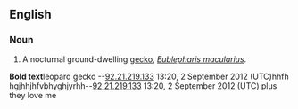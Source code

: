 ==English==

===Noun===
{{wikipedia}}
{{en-noun|sg=[[leopard]] [[gecko]]}}

# A nocturnal ground-dwelling [[gecko]], ''[[Eublepharis macularius]]''.

'''Bold text'''leopard gecko 
--[[Special:Contributions/92.21.219.133|92.21.219.133]] 13:20, 2 September 2012 (UTC)hhfh hgjhhjhfvbhyghjyrhh--[[Special:Contributions/92.21.219.133|92.21.219.133]] 13:20, 2 September 2012 (UTC)
plus they love me